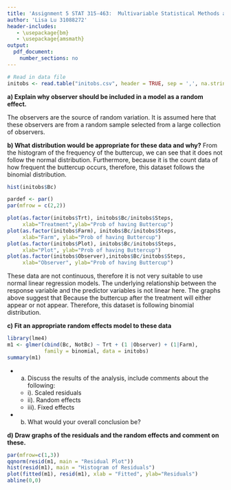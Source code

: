 ```yaml
---
title: 'Assignment 5 STAT 315-463:  Multivariable Statistical Methods and Applications'
author: 'Lisa Lu 31088272'
header-includes:
   - \usepackage{bm}
   - \usepackage{amsmath}
output: 
  pdf_document:
    number_sections: no
---
```



```r
# Read in data file
initobs <- read.table("initobs.csv", header = TRUE, sep = ',', na.strings = "na")
```

**a) Explain why observer should be included in a model as a random effect.**

The observers are the source of random variation. It is assumed here that these 
observers are from a random sample selected from a large collection of observers.

**b) What distribution would be appropriate for these data and why?**
From the histogram of the frequency of the buttercup, we can see that it does not follow the normal distribution. Furthermore, because it is the count data of how frequent the buttercup occurs, therefore, this dataset follows the binomial distribution.
```r
hist(initobs$Bc)

pardef <- par()
par(mfrow = c(2,2))

plot(as.factor(initobs$Trt), initobs$Bc/initobs$Steps, 
     xlab="Treatment",ylab="Prob of having Buttercup")
plot(as.factor(initobs$Farm), initobs$Bc/initobs$Steps, 
     xlab="Farm", ylab="Prob of having Buttercup")
plot(as.factor(initobs$Plot), initobs$Bc/initobs$Steps, 
     xlab="Plot", ylab="Prob of having Buttercup")
plot(as.factor(initobs$Observer),initobs$Bc/initobs$Steps, 
     xlab="Observer", ylab="Prob of having Buttercup")
```
These data are not continuous, therefore it is not very suitable to use normal linear regression models. The underlying relationship between the response variable and the predictor variables is not linear here. The graphs above suggest that 
Because the buttercup after the treatment will either appear or not appear. Therefore, this dataset is following binomial distribution.


**c) Fit an appropriate random effects model to these data**
```r
library(lme4)
m1 <- glmer(cbind(Bc, NotBc) ~ Trt + (1 |Observer) + (1|Farm), 
            family = binomial, data = initobs)
summary(m1)
```


* a. Discuss the results of the analysis, include comments about the following:
  + i). Scaled residuals
  + ii). Random effects
  + iii). Fixed effects
* b. What would your overall conclusion be?

**d) Draw graphs of the residuals and the random effects and comment on these.**
```r
par(mfrow=c(1,3))
qqnorm(resid(m1, main = "Residual Plot"))
hist(resid(m1), main = "Histogram of Residuals")
plot(fitted(m1), resid(m1), xlab = "Fitted", ylab="Residuals")
abline(0,0)
```

